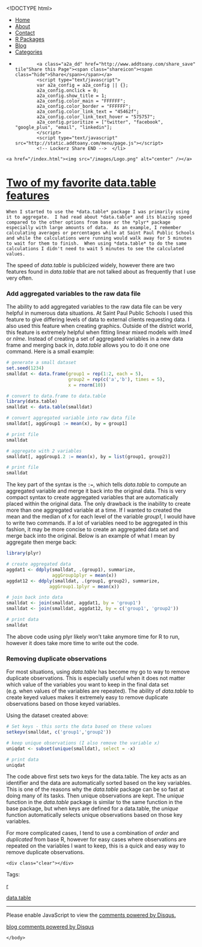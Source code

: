 <!DOCTYPE html>
<html>
  <head>
    <meta charset="utf-8">
    <title>Two of my favorite data.table features</title>
    <meta name="author" content="Brandon LeBeau" />
   <link rel="alternate" type="application/rss+xml" title="Educate-R" href="http://educate-r.org/feed.xml">
    <link rel="stylesheet" type="text/css" href="/stylesheets/newstyle.css">
    <link rel="stylesheet" href="/stylesheets/xcodeDkGrey.css">
    <script type='text/javascript' src="/stylesheets/highlight.pack.js"></script>
<script type="text/javascript">

    var _gaq = _gaq || [];
    _gaq.push(['_setAccount', 'UA-43425299-1']);
    _gaq.push(['_trackPageview']);

    (function() {
      var ga = document.createElement('script'); ga.type = 'text/javascript'; ga.async = true;
      ga.src = ('https:' == document.location.protocol ? 'https://ssl' : 'http://www') + '.google-analytics.com/ga.js';
      var s = document.getElementsByTagName('script')[0]; s.parentNode.insertBefore(ga, s);
    })();
 </script>
   </head>

  <body>
    <script>hljs.initHighlightingOnLoad();</script>

 <div id="navigation">
  <ul>
  <li><a href="/index.html">Home</a></li>
  <li><a href="/about.html">About</a></li>
  <li><a href="/contact.html">Contact</a></li>
  <li><a href="/projects.html">R Packages</a></li>
  <li><a href="/blog.html">Blog</a></li>
  <li><a href="/tags.html">Categories</a></li>
  <li>         <!-- Lockerz Share BEGIN -->
            <a class="a2a_dd" href="http://www.addtoany.com/share_save" tile"Share this Page"><span class="shareicon"><span class="hide">Share</span></span></a>
            <script type="text/javascript">
            var a2a_config = a2a_config || {};
            a2a_config.onclick = 0;
            a2a_config.show_title = 1;
            a2a_config.color_main = "FFFFFF";
            a2a_config.color_border = "FFFFFF";
            a2a_config.color_link_text = "45462f";
            a2a_config.color_link_text_hover = "575757";
            a2a_config.prioritize = ["twitter", "facebook",  "google_plus", "email", "linkedin"];
            </script>
            <script type="text/javascript" src="http://static.addtoany.com/menu/page.js"></script>
            <!-- Lockerz Share END -->  </li>
  </ul>
  </div>
  <div id="headerimg">
    <a href="/index.html"><img src="/images/Logo.png" alt="center" /></a>
  </div>
  <div class="content">
  <div class="blog">
   <!-- <h2>Two of my favorite data.table features</h2> -->
     <div class="full">
  <h1 class="entry-title">
    <a href="/Rmd/2014-01-06-FavDataTable.Rmd" title="Two of my favorite data.table features" rel="bookmark">Two of my favorite data.table features</a>
  </h1>
  <div class="entry-content full-content">
    When I started to use the *data.table* package I was primarily using it to aggregate.  I had read about *data.table* and its blazing speed compared to the other options from base or the *plyr* package especially with large amounts of data.  As an example, I remember calculating averages or percentages while at Saint Paul Public Schools and while the calculations were running would walk away for 5 minutes to wait for them to finish.  When using *data.table* to do the same calculations I didn't need to wait 5 minutes to see the calculated values.

The speed of *data.table* is publicized widely, however there are two features found in *data.table* that are not talked about as frequently that I use very often.

### Add aggregated variables to the raw data file
The ability to add aggregated variables to the raw data file can be very helpful in numerous data situations.  At Saint Paul Public Schools I used this feature to give differing levels of data to external clients requesting data.  I also used this feature when creating graphics.  Outside of the district world, this feature is extremely helpful when fitting linear mixed models with *lme4* or *nlme*.  Instead of creating a set of aggregated variables in a new data frame and merging back in, *data.table* allows you to do it one one command.  Here is a small example:

```r
# generate a small dataset
set.seed(1234)
smalldat <- data.frame(group1 = rep(1:2, each = 5), 
                       group2 = rep(c('a','b'), times = 5), 
                       x = rnorm(10))

# convert to data.frame to data.table
library(data.table)
smalldat <- data.table(smalldat)

# convert aggregated variable into raw data file
smalldat[, aggGroup1 := mean(x), by = group1]

# print file
smalldat

# aggregate with 2 variables
smalldat[, aggGroup1.2 := mean(x), by = list(group1, group2)]

# print file
smalldat
```

The key part of the syntax is the `:=`, which tells *data.table* to compute an aggregated variable and merge it back into the original data.  This is very compact syntax to create aggregated variables that are automatically placed within the original data.  The only drawback is the inability to create more than one aggregated variable at a time.  If I wanted to created the mean and the median of x for each level of the variable *group1*, I would have to write two commands.  If a lot of variables need to be aggregated in this fashion, it may be more concise to create an aggregated data set and merge back into the original.  Below is an example of what I mean by aggregate then merge back:

```r
library(plyr)

# create aggregated data
aggdat1 <- ddply(smalldat, .(group1), summarize,
                 aggGroup1plyr = mean(x))
aggdat12 <- ddply(smalldat, .(group1, group2), summarize, 
                aggGroup1.1plyr = mean(x))

# join back into data
smalldat <- join(smalldat, aggdat1, by = 'group1')
smalldat <- join(smalldat, aggdat12, by = c('group1', 'group2'))

# print data
smalldat
```

The above code using plyr likely won't take anymore time for R to run, however it does take more time to write out the code.


### Removing duplicate observations
For most situations, using *data.table* has become my go to way to remove duplicate observations.  This is especially useful when it does not matter which value of the variables you want to keep in the final data set (e.g. when values of the variables are repeated).  The ability of *data.table* to create keyed values makes it extremely easy to remove duplicate observations based on those keyed variables.

Using the dataset created above:
```r
# Set keys - this sorts the data based on these values
setkeyv(smalldat, c('group1','group2'))

# keep unique observations (I also remove the variable x)
uniqdat <- subset(unique(smalldat), select = -x)

# print data
uniqdat
```

The code above first sets two keys for the data.table.  The key acts as an identifier and the data are automatically sorted based on the key variables.  This is one of the reasons why the *data.table* package can be so fast at doing many of its tasks.  Then unique observations are kept.  The *unique* function in the *data.table* package is similar to the same function in the base package, but when keys are defined for a data.table, the *unique* function automatically selects unique observations based on those key variables.  

For more complicated cases, I tend to use a combination of *order* and *duplicated* from base R, however for easy cases where observations are repeated on the variables I want to keep, this is a quick and easy way to remove duplicate observations.

    <div class="clear"></div>
  </div>
  <p class="alt-font tight">
    Tags:&nbsp;
    
    <a href="/tags.html#r-ref" >r</a>
    
    <a href="/tags.html#data.table-ref" >data.table</a>
    
  </p>
  <p class="by-line">
    <span class="date full-date">
      <abbr class="published" title=""></abbr>
    </span>
  </p>
  <div class="clear"></div>
</div>
<div class="rule">
  <hr/>
</div>

<div id="disqus_thread"></div>
<script type="text/javascript">
  var disqus_shortname = 'rjourney';

  var disqus_url = "http://lebebr01.github.com/Rmd/2014-01-06-FavDataTable.Rmd";

  (function() {
      var dsq = document.createElement('script'); dsq.type = 'text/javascript'; dsq.async = true;
      dsq.src = 'http://' + disqus_shortname + '.disqus.com/embed.js';
      (document.getElementsByTagName('head')[0] || document.getElementsByTagName('body')[0]).appendChild(dsq);
  })();
</script>
<noscript>Please enable JavaScript to view the <a href="http://disqus.com/?ref_noscript">comments powered by Disqus.</a></noscript>
<a href="http://disqus.com" class="dsq-brlink">blog comments powered by <span class="logo-disqus">Disqus</span></a>




  </div>
  </div>  
    </body>
</html>
